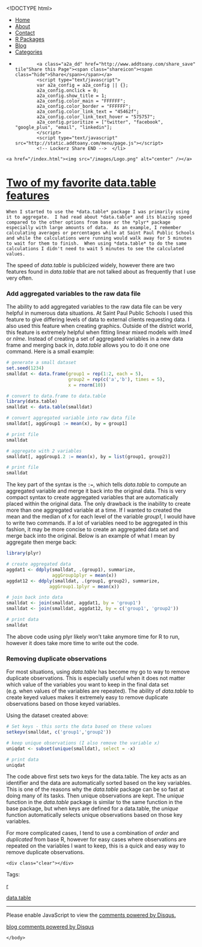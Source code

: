 <!DOCTYPE html>
<html>
  <head>
    <meta charset="utf-8">
    <title>Two of my favorite data.table features</title>
    <meta name="author" content="Brandon LeBeau" />
   <link rel="alternate" type="application/rss+xml" title="Educate-R" href="http://educate-r.org/feed.xml">
    <link rel="stylesheet" type="text/css" href="/stylesheets/newstyle.css">
    <link rel="stylesheet" href="/stylesheets/xcodeDkGrey.css">
    <script type='text/javascript' src="/stylesheets/highlight.pack.js"></script>
<script type="text/javascript">

    var _gaq = _gaq || [];
    _gaq.push(['_setAccount', 'UA-43425299-1']);
    _gaq.push(['_trackPageview']);

    (function() {
      var ga = document.createElement('script'); ga.type = 'text/javascript'; ga.async = true;
      ga.src = ('https:' == document.location.protocol ? 'https://ssl' : 'http://www') + '.google-analytics.com/ga.js';
      var s = document.getElementsByTagName('script')[0]; s.parentNode.insertBefore(ga, s);
    })();
 </script>
   </head>

  <body>
    <script>hljs.initHighlightingOnLoad();</script>

 <div id="navigation">
  <ul>
  <li><a href="/index.html">Home</a></li>
  <li><a href="/about.html">About</a></li>
  <li><a href="/contact.html">Contact</a></li>
  <li><a href="/projects.html">R Packages</a></li>
  <li><a href="/blog.html">Blog</a></li>
  <li><a href="/tags.html">Categories</a></li>
  <li>         <!-- Lockerz Share BEGIN -->
            <a class="a2a_dd" href="http://www.addtoany.com/share_save" tile"Share this Page"><span class="shareicon"><span class="hide">Share</span></span></a>
            <script type="text/javascript">
            var a2a_config = a2a_config || {};
            a2a_config.onclick = 0;
            a2a_config.show_title = 1;
            a2a_config.color_main = "FFFFFF";
            a2a_config.color_border = "FFFFFF";
            a2a_config.color_link_text = "45462f";
            a2a_config.color_link_text_hover = "575757";
            a2a_config.prioritize = ["twitter", "facebook",  "google_plus", "email", "linkedin"];
            </script>
            <script type="text/javascript" src="http://static.addtoany.com/menu/page.js"></script>
            <!-- Lockerz Share END -->  </li>
  </ul>
  </div>
  <div id="headerimg">
    <a href="/index.html"><img src="/images/Logo.png" alt="center" /></a>
  </div>
  <div class="content">
  <div class="blog">
   <!-- <h2>Two of my favorite data.table features</h2> -->
     <div class="full">
  <h1 class="entry-title">
    <a href="/Rmd/2014-01-06-FavDataTable.Rmd" title="Two of my favorite data.table features" rel="bookmark">Two of my favorite data.table features</a>
  </h1>
  <div class="entry-content full-content">
    When I started to use the *data.table* package I was primarily using it to aggregate.  I had read about *data.table* and its blazing speed compared to the other options from base or the *plyr* package especially with large amounts of data.  As an example, I remember calculating averages or percentages while at Saint Paul Public Schools and while the calculations were running would walk away for 5 minutes to wait for them to finish.  When using *data.table* to do the same calculations I didn't need to wait 5 minutes to see the calculated values.

The speed of *data.table* is publicized widely, however there are two features found in *data.table* that are not talked about as frequently that I use very often.

### Add aggregated variables to the raw data file
The ability to add aggregated variables to the raw data file can be very helpful in numerous data situations.  At Saint Paul Public Schools I used this feature to give differing levels of data to external clients requesting data.  I also used this feature when creating graphics.  Outside of the district world, this feature is extremely helpful when fitting linear mixed models with *lme4* or *nlme*.  Instead of creating a set of aggregated variables in a new data frame and merging back in, *data.table* allows you to do it one one command.  Here is a small example:

```r
# generate a small dataset
set.seed(1234)
smalldat <- data.frame(group1 = rep(1:2, each = 5), 
                       group2 = rep(c('a','b'), times = 5), 
                       x = rnorm(10))

# convert to data.frame to data.table
library(data.table)
smalldat <- data.table(smalldat)

# convert aggregated variable into raw data file
smalldat[, aggGroup1 := mean(x), by = group1]

# print file
smalldat

# aggregate with 2 variables
smalldat[, aggGroup1.2 := mean(x), by = list(group1, group2)]

# print file
smalldat
```

The key part of the syntax is the `:=`, which tells *data.table* to compute an aggregated variable and merge it back into the original data.  This is very compact syntax to create aggregated variables that are automatically placed within the original data.  The only drawback is the inability to create more than one aggregated variable at a time.  If I wanted to created the mean and the median of x for each level of the variable *group1*, I would have to write two commands.  If a lot of variables need to be aggregated in this fashion, it may be more concise to create an aggregated data set and merge back into the original.  Below is an example of what I mean by aggregate then merge back:

```r
library(plyr)

# create aggregated data
aggdat1 <- ddply(smalldat, .(group1), summarize,
                 aggGroup1plyr = mean(x))
aggdat12 <- ddply(smalldat, .(group1, group2), summarize, 
                aggGroup1.1plyr = mean(x))

# join back into data
smalldat <- join(smalldat, aggdat1, by = 'group1')
smalldat <- join(smalldat, aggdat12, by = c('group1', 'group2'))

# print data
smalldat
```

The above code using plyr likely won't take anymore time for R to run, however it does take more time to write out the code.


### Removing duplicate observations
For most situations, using *data.table* has become my go to way to remove duplicate observations.  This is especially useful when it does not matter which value of the variables you want to keep in the final data set (e.g. when values of the variables are repeated).  The ability of *data.table* to create keyed values makes it extremely easy to remove duplicate observations based on those keyed variables.

Using the dataset created above:
```r
# Set keys - this sorts the data based on these values
setkeyv(smalldat, c('group1','group2'))

# keep unique observations (I also remove the variable x)
uniqdat <- subset(unique(smalldat), select = -x)

# print data
uniqdat
```

The code above first sets two keys for the data.table.  The key acts as an identifier and the data are automatically sorted based on the key variables.  This is one of the reasons why the *data.table* package can be so fast at doing many of its tasks.  Then unique observations are kept.  The *unique* function in the *data.table* package is similar to the same function in the base package, but when keys are defined for a data.table, the *unique* function automatically selects unique observations based on those key variables.  

For more complicated cases, I tend to use a combination of *order* and *duplicated* from base R, however for easy cases where observations are repeated on the variables I want to keep, this is a quick and easy way to remove duplicate observations.

    <div class="clear"></div>
  </div>
  <p class="alt-font tight">
    Tags:&nbsp;
    
    <a href="/tags.html#r-ref" >r</a>
    
    <a href="/tags.html#data.table-ref" >data.table</a>
    
  </p>
  <p class="by-line">
    <span class="date full-date">
      <abbr class="published" title=""></abbr>
    </span>
  </p>
  <div class="clear"></div>
</div>
<div class="rule">
  <hr/>
</div>

<div id="disqus_thread"></div>
<script type="text/javascript">
  var disqus_shortname = 'rjourney';

  var disqus_url = "http://lebebr01.github.com/Rmd/2014-01-06-FavDataTable.Rmd";

  (function() {
      var dsq = document.createElement('script'); dsq.type = 'text/javascript'; dsq.async = true;
      dsq.src = 'http://' + disqus_shortname + '.disqus.com/embed.js';
      (document.getElementsByTagName('head')[0] || document.getElementsByTagName('body')[0]).appendChild(dsq);
  })();
</script>
<noscript>Please enable JavaScript to view the <a href="http://disqus.com/?ref_noscript">comments powered by Disqus.</a></noscript>
<a href="http://disqus.com" class="dsq-brlink">blog comments powered by <span class="logo-disqus">Disqus</span></a>




  </div>
  </div>  
    </body>
</html>
